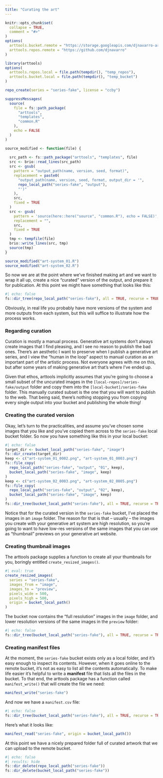 ```yaml
---
title: "Curating the art"
---
```


```r
knitr::opts_chunk$set(
  collapse = TRUE,
  comment = "#>"
)
options(
  arttools.bucket.remote = "https://storage.googleapis.com/djnavarro-art",
  arttools.repos.remote = "https://github.com/djnavarro"
)
```

```r
library(arttools)
options(
  arttools.repos.local = file.path(tempdir(), "temp_repos"),
  arttools.bucket.local = file.path(tempdir(), "temp_bucket")
)
```

```r
repo_create(series = "series-fake", license = "ccby")

suppressMessages(
  source(
    file = fs::path_package(
      "arttools", 
      "templates", 
      "common.R"
    ), 
    echo = FALSE
  )
)

source_modified <- function(file) {
  
  src_path <- fs::path_package("arttools", "templates", file)
  src <- brio::read_lines(src_path)
  src <- gsub(
    pattern = "output_path(name, version, seed, format)", 
    replacement = paste0(
      "output_path(name, version, seed, format, output_dir = '",
      repo_local_path("series-fake", "output"),
      "')"
    ),
    src,
    fixed = TRUE
  )
  src <- gsub(
    pattern = 'source(here::here("source", "common.R"), echo = FALSE)', 
    replacement = "",
    src,
    fixed = TRUE
  )
  tmp <- tempfile(file)
  brio::write_lines(src, tmp)
  source(tmp)
}

source_modified("art-system_01.R")
source_modified("art-system_02.R")
```

So now we are at the point where we've finished making art and we want to wrap it all up, create a nice "curated" version of the output, and prepare it for publication. At this point we might have something that looks like this:

```r
#| echo: false
fs::dir_tree(repo_local_path("series-fake"), all = TRUE, recurse = TRUE)
```

Obviously, in real life you probably have more versions of the system and more outputs from each system, but this will suffice to illustrate how the process works.

### Regarding curation

Curation is mostly a manual process. Generative art systems don't always create images that I find pleasing, and I see no reason to publish the bad ones. There's an aesthetic I want to preserve when I publish a generative art series, and I view the "human in the loop" aspect to manual curation as an important part of the artistic process. Not everyone agrees with me on this, but after some years of making generative art that's where I've ended up. 

Given that ethos, arttools implicitly assumes that you're going to choose a small subset of the uncurated images in the `[local-repos]/series-fake/output` folder and copy them into the `[local-bucket]/series-fake` folder. This manually curated subset is the one that you will want to publish to the web. That being said, there's nothing stopping you from copying every single output into your bucket and publishing the whole thing!

### Creating the curated version

Okay, let's turn to the practicalities, and assume you've chosen some images that you like and you've copied them across to the `series-fake` local bucket folder. So now you have something like this in your local bucket:

```r
#| echo: false
target_dir <- bucket_local_path("series-fake", "image")
fs::dir_create(target_dir)
keep <- c("art-system_01_0002.png", "art-system_01_0003.png")
fs::file_copy(
  repo_local_path("series-fake", "output", "01", keep),
  bucket_local_path("series-fake", "image", keep)
)
keep <- c("art-system_02_0003.png", "art-system_02_0005.png")
fs::file_copy(
  repo_local_path("series-fake", "output", "02", keep),
  bucket_local_path("series-fake", "image", keep)
)
fs::dir_tree(bucket_local_path("series-fake"), all = TRUE, recurse = TRUE)
```

Notice that for the curated version in the `series-fake` bucket, I've placed the images in an `image` folder. The reason for that is that -- usually -- the images you create with your generative art system are high resolution, so you're going to want to have low-res versions of the same images that you can use as "thumbnail" previews on your generative art website. 

### Creating thumbnail images

The arttools package supplies a function to create all your thumbnails for you, boringly entitled `create_resized_images()`. 

```r
#| eval: true
create_resized_images(
  series = "series-fake",
  images_from = "image",
  images_to = "preview",
  pixels_wide = 500,
  pixels_high = 500,
  origin = bucket_local_path()
)
```

The bucket now contains the "full resolution" images in the `image` folder, and lower resolution versions of the same images in the `preview` folder:

```r
#| echo: false
fs::dir_tree(bucket_local_path("series-fake"), all = TRUE, recurse = TRUE)
```

### Creating manifest files

At the moment, the `series-fake` bucket exists only as a local folder, and it's easy enough to inspect its contents. However, when it goes online to the remote bucket, it's not as easy to list all the contents automatically. To make life easier it's helpful to write a **manifest** file that lists all the files in the bucket. To that end, the arttools package has a function called `manifest_write()` that will create the file we need:

```r
manifest_write("series-fake")
```

And now we have a `manifest.csv` file:

```r
#| echo: false
fs::dir_tree(bucket_local_path("series-fake"), all = TRUE, recurse = TRUE)
```

Here's what it looks like:

```r
manifest_read("series-fake", origin = bucket_local_path())
```

At this point we have a nicely prepared folder full of curated artwork that we can upload to the remote bucket.

<!--

### System name changes

It's grossly typical that we choose a new name at the end of the process. Solution to this is to make it "superficial only". That is:

- Don't rename source files
- Don't rename the system ids etc within source files
- Don't rename the output file

But we:

- Do rename the repository on github (e.g., from `series-rectangles` to `series-subdivision`)
- Do rename the gallery folder (again, e.g., from `series-rectangles` to `series-subdivision`)
- Use the new name in the `_gallery.csv` file

It's not ideal, but it minimises mess, and ultimately ensures that the thing that gets published uses the correct name on the art website and on github. It also has the nice property of preserving redirects on github.

-->

```r
#| echo: false
#| results: hide
fs::dir_delete(repo_local_path("series-fake"))
fs::dir_delete(bucket_local_path("series-fake"))
```

